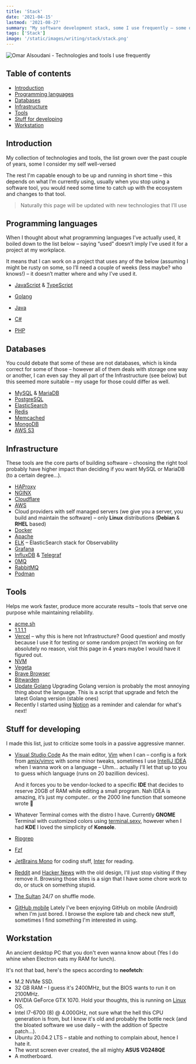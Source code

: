 ```yaml
---
title: 'Stack'
date: '2021-04-15'
lastmod: '2021-08-27'
summary: "My software development stack, some I use frequently ‒ some occasionally and the rest rarely or I have used in the past"
tags: ['Stack']
image: '/static/images/writing/stack/stack.png'
---
```


![Omar Alsoudani - Technologies and tools I use frequently](/static/images/writing/stack/stack.png)

## Table of contents

- [Introduction](#introduction)
- [Programming languages](#programming-languages)
- [Databases](#databases)
- [Infrastructure](#infrastructure)
- [Tools](#tools)
- [Stuff for developing](#stuff-for-developing)
- [Workstation](#workstation)

## Introduction

My collection of technologies and tools, the list grown over the past couple of years, some I consider my self well-versed 

The rest I'm capable enough to be up and running in short time – this depends on what I’m currently using, usually when you stop using a software tool, you would need some time to catch up with the ecosystem and changes to that tool.

> Naturally this page will be updated with new technologies that I’ll use

## Programming languages

When I thought about what programming languages I’ve actually used, it boiled down to the list below – saying “used”  doesn’t imply I’ve used it for a project at my workplace.

It means that I can work on a project that uses any of the below (assuming I might be rusty on some, so I’ll need a couple of weeks (less maybe? who knows!) – it doesn’t matter where and why I’ve used it.

- [JavaScript](https://pbs.twimg.com/media/ChnulxvW0AEUs1J?format=jpg&name=large) & [TypeScript](https://www.typescriptlang.org/)
  
- [Golang](https://golang.org/)
  
- [Java](https://spring.io/projects/spring-boot)
  
- [C#](https://dotnet.microsoft.com/download/)
  
- [PHP](https://i.imgur.com/VgqoCKW.png)

## Databases

You could debate that some of these are not databases, which is kinda correct for some of those – however all of them deals with storage one way or another, I can even say they all part of the Infrastructure (see below) but this seemed more suitable – my usage for those could differ as well.

- [MySQL](https://www.mysql.com/) & [MariaDB](https://mariadb.org/)
- [PostgreSQL](https://www.postgresql.org/)
- [ElasticSearch](https://www.elastic.co/)
- [Redis](https://redis.io/)
- [Memcached](https://memcached.org/)
- [MongoDB](https://www.mongodb.com/)
- [AWS S3](https://aws.amazon.com/s3/)

## Infrastructure

These tools are the core parts of building software – choosing the right tool probably have higher impact than deciding if you want MySQL or MariaDB (to a certain degree…).

- [HAProxy](https://www.haproxy.org/)
- [NGINX](https://nginx.org/)
- [Cloudflare](https://cloudflare.com/)
- [AWS](https://aws.amazon.com/)
- Cloud providers with self managed servers (we give you a server, you build and maintain the software) – only **Linux** distributions (**Debian** & **RHEL** based)
- [Docker](https://www.docker.com/)
- [Apache](https://httpd.apache.org/)
- [ELK](https://www.elastic.co/elastic-stack/) – ElasticSearch stack for Observability
- [Grafana](https://grafana.com/)
- [InfluxDB](https://www.influxdata.com/products/influxdb/) & [Telegraf](https://www.influxdata.com/time-series-platform/telegraf/)
- [0MQ](https://zeromq.org/)
- [RabbitMQ](https://www.rabbitmq.com/)
- [Podman](https://podman.io/)

## Tools

Helps me work faster, produce more accurate results – tools that serve one purpose while maintaining reliability.

- [acme.sh](https://github.com/acmesh-official/acme.sh/)
- [1.1.1.1](https://1.1.1.1/)
- [Vercel](https://vercel.com/) – why this is here not Infrastructure? Good question! and mostly because I use it for testing or some random project I’m working on for absolutely no reason, visit this page in 4 years maybe I would have it figured out. 
- [NVM](https://github.com/nvm-sh/nvm/)
- [Vegeta](https://github.com/tsenart/vegeta)
- [Brave Browser](https://brave.com/)
- [Bitwarden](https://bitwarden.com/)
- [Update Golang](https://github.com/udhos/update-golang) Upgrading Golang version is probably the most annoying thing about the language. This is a script that upgrade and fetch the latest Golang version (stable ones)
- Recently I started using [Notion](https://www.notion.so/) as a reminder and calendar for what's next!

## Stuff for developing

I made this list, just to criticize some tools in a passive aggressive manner.

- [Visual Studio Code](https://code.visualstudio.com/) As the main editor, [Vim](https://github.com/omaralsoudanii/vimrc/) when I can – config is a fork from [amix/vimrc](https://github.com/amix/vimrc/) with some minor tweaks, sometimes I use [IntelliJ IDEA](https://www.jetbrains.com/idea/) when I wanna work on a language – Uhm… actually I'll let that up to you to guess which language (runs on 20 bazillion devices).

   

  And it forces you to be vendor-locked to a specific **IDE** that decides to reserve 20GB of RAM while editing a small program. Nah IDEA is amazing, it’s just my computer.. or the 2000 line function that someone wrote 🤔

- Whatever Terminal comes with the distro I have. Currently **GNOME** Terminal with customized colors using [terminal.sexy](https://terminal.sexy), however when I had **KDE** I loved the simplicity of **Konsole**.

- [Ripgrep](https://github.com/BurntSushi/ripgrep/)

- [Fzf](https://github.com/junegunn/fzf/)

- [JetBrains Mono](https://www.jetbrains.com/lp/mono/) for coding stuff, [Inter](https://rsms.me/inter/) for reading.

- [Reddit](https://www.reddit.com/) and [Hacker News](https://news.ycombinator.com/) with the old design, I'll just stop visiting if they remove it. Browsing those sites is a sign that I have some chore work to do, or stuck on something stupid.

- [The Sultan](https://www.youtube.com/channel/UCiYs0vL7tkkCK4yF_YhfyEQ/playlists) 24/7 on shuffle mode.

- [GitHub mobile](https://github.com/mobile) Lately I've been enjoying GitHub on mobile (Android) when I'm just bored. I browse the explore tab and check new stuff, sometimes I find something I'm interested in using.

## Workstation

An ancient desktop PC that you don't even wanna know about (Yes I do whine when Electron eats my RAM for lunch).

It's not that bad, here's the specs according to **neofetch**:

- M.2 NVMe SSD.
- 32 GB RAM – I guess it's 2400MHz, but the BIOS wants to run it on 2100MHz.
- NVIDIA GeForce GTX 1070. Hold your thoughts, this is running on [Linux](/static/images/writing/stack/linus-torvalds-middle-finger.jpg) OS.
- Intel I7-6700 (8) @ 4.000GHz, not sure what the hell this CPU generation is from, but I know it's old and probably the bottle neck (and the bloated software we use daily – with the addition of Spectre patch…).
- Ubuntu 20.04.2 LTS – stable and nothing to complain about, hence I hate it.
- The worst screen ever created, the all mighty **ASUS VG248QE**
- A motherboard.
